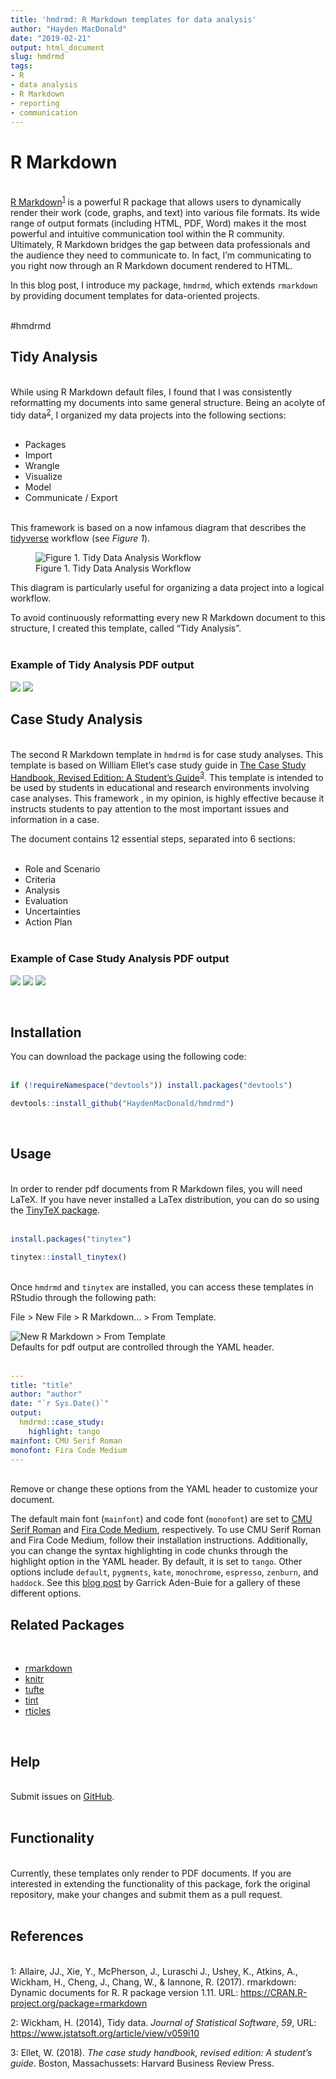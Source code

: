 ---
title: 'hmdrmd: R Markdown templates for data analysis'
author: "Hayden MacDonald"
date: "2019-02-21"
output: html_document
slug: hmdrmd
tags: 
- R
- data analysis
- R Markdown
- reporting
- communication
---

# R Markdown
&nbsp;  
[R Markdown](https://rmarkdown.rstudio.com/){target="_blank"}</a><sup>[1](#myfootnote1)</sup> is a powerful R package that allows users to dynamically render their work (code, graphs, and text) into various file formats. Its wide range of output formats (including HTML, PDF, Word) makes it the most powerful and intuitive communication tool within the R community. Ultimately, R Markdown bridges the gap between data professionals and the audience they need to communicate to. In fact, I'm communicating to you right now through an R Markdown document rendered to HTML.  

In this blog post, I introduce my package, `hmdrmd`, which extends `rmarkdown` by providing document templates for data-oriented projects.  
&nbsp;

#hmdrmd
&nbsp;  

## Tidy Analysis
&nbsp;  
While using R Markdown default files, I found that I was consistently reformatting my documents into same general structure. Being an acolyte of tidy data<sup>[2](#myfootnote2)</sup>, I organized my data projects into the following sections:  
&nbsp;  

- Packages
- Import
- Wrangle
- Visualize
- Model
- Communicate / Export  
&nbsp;  

This framework is based on a now infamous diagram that describes the [tidyverse](https://www.tidyverse.org/){target="_blank"} workflow (see *Figure 1*).

![Figure 1. Tidy Data Analysis Workflow](/img/tidy.png)

This diagram is particularly useful for organizing a data project into a logical workflow.  

To avoid continuously reformatting every new R Markdown document to this structure, I created this template, called "Tidy Analysis".  
&nbsp;  

### Example of Tidy Analysis PDF output
![](/img/tidy1.PNG)
![](/img/tidy2.PNG)

## Case Study Analysis
&nbsp;  
The second R Markdown template in `hmdrmd` is for case study analyses. This template is based on William Ellet's case study guide in [The Case Study Handbook, Revised Edition: A Student's Guide](https://hbr.org/product/the-case-study-handbook-revised-edition-a-student-s-guide/10208E-KND-ENG){target="_blank"}<sup>[3](#myfootnote3)</sup>. This template is intended to be used by students in educational and research environments involving case analyses. This framework , in my opinion, is highly effective because it instructs students to pay attention to the most important issues and information in a case.  

The document contains 12 essential steps, separated into 6 sections:  
&nbsp;  

- Role and Scenario
- Criteria
- Analysis
- Evaluation
- Uncertainties
- Action Plan  
&nbsp;  

### Example of Case Study Analysis PDF output

![](/img/case1.PNG)
![](/img/case2.PNG)
![](/img/case3.PNG)

&nbsp;  

## Installation

You can download the package using the following code:  
&nbsp;  
```{r, eval = FALSE}
if (!requireNamespace("devtools")) install.packages("devtools")

devtools::install_github("HaydenMacDonald/hmdrmd")
```

&nbsp;  

## Usage
&nbsp;  
In order to render pdf documents from R Markdown files, you will need LaTeX. If you have never installed a LaTex distribution, you can do so using the [TinyTeX package](https://github.com/yihui/tinytex){target="_blank"}.  
&nbsp;  
```{r, eval = FALSE}
install.packages("tinytex")

tinytex::install_tinytex()
```
&nbsp;  
Once `hmdrmd` and `tinytex` are installed, you can access these templates in RStudio through the following path:  

File > New File > R Markdown... > From Template.  

![New R Markdown > From Template](/img/templates.png)  
Defaults for pdf output are controlled through the YAML header.  
&nbsp;  
```yaml
---
title: "title"
author: "author"
date: "`r Sys.Date()`"
output: 
  hmdrmd::case_study:
    highlight: tango
mainfont: CMU Serif Roman
monofont: Fira Code Medium
---
```
&nbsp;  
Remove or change these options from the YAML header to customize your document.  

The default main font (`mainfont`) and code font (`monofont`) are set to [CMU Serif Roman](https://www.fontsquirrel.com/fonts/computer-modern){target="_blank"} and [Fira Code Medium](https://github.com/tonsky/FiraCode){target="_blank"}, respectively. To use CMU Serif Roman and Fira Code Medium, follow their installation instructions. Additionally, you can change the syntax highlighting in code chunks through the highlight option in the YAML header. By default, it is set to `tango`. Other options include `default`, `pygments`, `kate`, `monochrome`, `espresso`, `zenburn`, and `haddock`. See this [blog post](https://www.garrickadenbuie.com/blog/2018/07/06/pandoc-syntax-highlighting-examples/){target="_blank"} by Garrick Aden-Buie for a gallery of these different options.
&nbsp;  

## Related Packages
&nbsp;  

- [rmarkdown](https://github.com/rstudio/rmarkdown){target="_blank"}
- [knitr](https://github.com/yihui/knitr){target="_blank"}
- [tufte](https://github.com/rstudio/tufte){target="_blank"}
- [tint](https://github.com/eddelbuettel/tint){target="_blank"}
- [rticles](https://github.com/rstudio/rticles){target="_blank"}

&nbsp;  

## Help 
&nbsp;  
Submit issues on [GitHub](https://github.com/HaydenMacDonald/hmdrmd){target="_blank"}.  
&nbsp;  

## Functionality
&nbsp;  
Currently, these templates only render to PDF documents. If you are interested in extending the functionality of this package, fork the original repository, make your changes and submit them as a pull request.  
&nbsp;  

## References
&nbsp;  
<a name="myfootnote1">1</a>: Allaire, JJ., Xie, Y., McPherson, J., Luraschi J., Ushey, K., Atkins, A., Wickham, H., Cheng, J., Chang, W., & Iannone, R. (2017). rmarkdown: Dynamic documents for R. R package version 1.11. URL: [https://CRAN.R-project.org/package=rmarkdown](https://CRAN.R-project.org/package=rmarkdown){target="_blank"}  

<a name="myfootnote2">2</a>: Wickham, H. (2014), Tidy data. *Journal of Statistical Software*, *59*, URL: [https://www.jstatsoft.org/article/view/v059i10](https://www.jstatsoft.org/article/view/v059i10){target="_blank"}  

<a name="myfootnote3">3</a>: Ellet, W. (2018). *The case study handbook, revised edition: A student's guide*. Boston, Massachussets: Harvard Business Review Press.  









